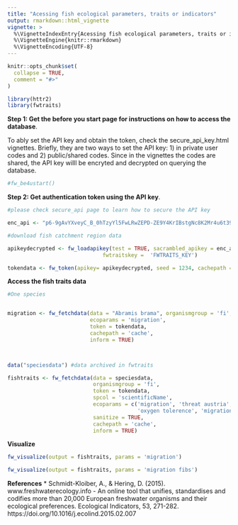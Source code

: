 ```yaml
---
title: "Acessing fish ecological parameters, traits or indicators"
output: rmarkdown::html_vignette
vignette: >
  %\VignetteIndexEntry{Acessing fish ecological parameters, traits or indicators}
  %\VignetteEngine{knitr::rmarkdown}
  %\VignetteEncoding{UTF-8}
---
```


```r
knitr::opts_chunk$set(
  collapse = TRUE,
  comment = "#>"
)
```

```r
library(httr2)
library(fwtraits)
```

**Step 1: Get the before you start page for instructions on how to access the database**.

To ably set the API key and obtain the token, check the secure_api_key.html vignettes. Briefly, they are two ways to set the API key: 1) in private user codes and 2) public/shared codes. Since in the vignettes the codes are shared, the API key willl be encryted and decrypted on querying the database.

```r
#fw_be4ustart()
```

**Step 2: Get authentication token using the API key**.

```r

#please check secure_api page to learn how to secure the API key

enc_api <- "p6-9gAvYXveyC_B_0hTzyYl5FwLRwZEPD-ZE9Y4KrIBstgNc8K2Mr4u6t39LGZ2E1m9SOw"

#download fish catchment region data

apikeydecrypted <- fw_loadapikey(test = TRUE, sacrambled_apikey = enc_api,
                              fwtraitskey =  'FWTRAITS_KEY')

tokendata <- fw_token(apikey= apikeydecrypted, seed = 1234, cachepath = 'cache')

```

**Access the fish traits data**

```r

#One species 


migration <- fw_fetchdata(data = "Abramis brama", organismgroup = 'fi',
                          ecoparams = 'migration', 
                          token = tokendata,
                          cachepath = 'cache',
                          inform = TRUE)



data("speciesdata") #data archived in fwtraits

fishtraits <- fw_fetchdata(data = speciesdata, 
                           organismgroup = 'fi', 
                           token = tokendata,
                           spcol = 'scientificName', 
                           ecoparams = c('migration', 'threat austria',
                                         'oxygen tolerence', 'migration fibs'),
                           sanitize = TRUE,
                           cachepath = 'cache',
                           inform = TRUE)

```

**Visualize**

```r

fw_visualize(output = fishtraits, params = 'migration')

fw_visualize(output = fishtraits, params = 'migration fibs')

```


**References**
* Schmidt-Kloiber, A., & Hering, D. (2015). www.freshwaterecology.info - An online tool that unifies, standardises and codifies more than 20,000 European freshwater organisms and their ecological preferences. Ecological Indicators, 53, 271-282. https://doi.org/10.1016/j.ecolind.2015.02.007





